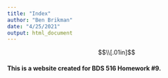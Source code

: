 ```yaml
---
title: "Index"
author: "Ben Brikman"
date: "4/25/2021"
output: html_document
---
```


$$\\[.01in]$$

#### This is a website created for BDS 516 Homework #9. 